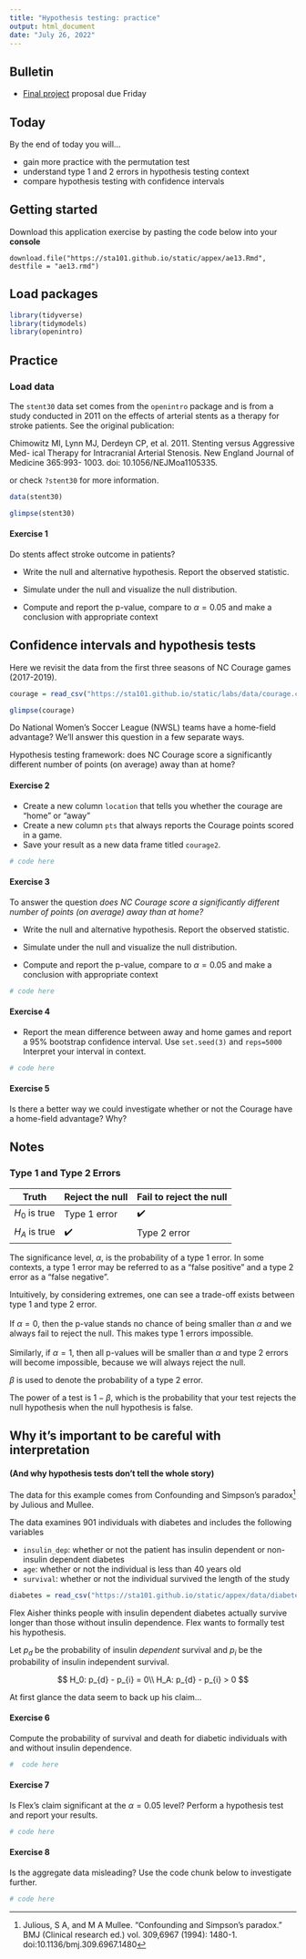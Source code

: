 ```yaml
---
title: "Hypothesis testing: practice"
output: html_document
date: "July 26, 2022"
---
```


## Bulletin

- [Final project](/projects/final-project) proposal due Friday

## Today

By the end of today you will...

- gain more practice with the permutation test
- understand type 1 and 2 errors in hypothesis testing context
- compare hypothesis testing with confidence intervals

## Getting started

Download this application exercise by pasting the code below into your **console**

    download.file("https://sta101.github.io/static/appex/ae13.Rmd",
    destfile = "ae13.rmd")

## Load packages

```r
library(tidyverse)
library(tidymodels)
library(openintro)
```

## Practice

### Load data

The `stent30` data set comes from the `openintro` package and is from a study conducted in 2011 on the effects of arterial stents as a therapy for stroke patients. See the original publication:

Chimowitz MI, Lynn MJ, Derdeyn CP, et al. 2011. Stenting versus Aggressive Med- ical Therapy for Intracranial Arterial Stenosis. New England Journal of Medicine 365:993- 1003. doi: 10.1056/NEJMoa1105335.

or check `?stent30` for more information.

```r
data(stent30)
```

```r
glimpse(stent30)
```

#### Exercise 1

Do stents affect stroke outcome in patients?

-   Write the null and alternative hypothesis. Report the observed statistic.

-   Simulate under the null and visualize the null distribution.

-   Compute and report the p-value, compare to $\alpha = 0.05$ and make a conclusion with appropriate context


## Confidence intervals and hypothesis tests

Here we revisit the data from the first three seasons of NC Courage games (2017-2019).

```r
courage = read_csv("https://sta101.github.io/static/labs/data/courage.csv")
```

```r
glimpse(courage)
```

Do National Women's Soccer League (NWSL) teams have a home-field advantage? We'll answer this question in a few separate ways.

Hypothesis testing framework: does NC Courage score a significantly different number of points (on average) away than at home?

#### Exercise 2 

- Create a new column `location` that tells you whether the courage are "home" or "away"
- Create a new column `pts` that always reports the Courage points scored in a game.
- Save your result as a new data frame titled `courage2`.

```r
# code here
```

#### Exercise 3

To answer the question *does NC Courage score a significantly different number of points (on average) away than at home?*

- Write the null and alternative hypothesis. Report the observed statistic.

- Simulate under the null and visualize the null distribution.

- Compute and report the p-value, compare to $\alpha = 0.05$ and make a conclusion with appropriate context


```r
# code here
```


#### Exercise 4

- Report the mean difference between away and home games and report a 95% bootstrap confidence interval. Use `set.seed(3)` and `reps=5000` Interpret your interval in context.

```r
# code here
```


#### Exercise 5

Is there a better way we could investigate whether or not the Courage have a home-field advantage? Why?

## Notes

### Type 1 and Type 2 Errors

| Truth         | Reject the null | Fail to reject the null |
|---------------|-----------------|-------------------------|
| $H_0$ is true | Type 1 error    | ✔️                      |
| $H_A$ is true | ✔️              | Type 2 error            |

The significance level, $\alpha$, is the probability of a type 1 error. In some contexts, a type 1 error may be referred to as a "false positive" and a type 2 error as a "false negative".

Intuitively, by considering extremes, one can see a trade-off exists between type 1 and type 2 error. \
\
If $\alpha = 0$, then the p-value stands no chance of being smaller than $\alpha$ and we always fail to reject the null. This makes type 1 errors impossible.\
\
Similarly, if $\alpha = 1$, then all p-values will be smaller than $\alpha$ and type 2 errors will become impossible, because we will always reject the null.

$\beta$ is used to denote the probability of a type 2 error.

The power of a test is $1 - \beta$, which is the probability that your test rejects the null hypothesis when the null hypothesis is false.

## Why it's important to be careful with interpretation

#### (And why hypothesis tests don't tell the whole story)

The data for this example comes from Confounding and Simpson’s paradox^[Julious, S A, and M A Mullee. “Confounding and Simpson’s paradox.” BMJ (Clinical research ed.) vol. 309,6967 (1994): 1480-1. doi:10.1136/bmj.309.6967.1480] by Julious and Mullee.

The data examines 901 individuals with diabetes and includes the following variables

- `insulin_dep`: whether or not the patient has insulin dependent or non-insulin dependent diabetes
- `age`: whether or not the individual is less than 40 years old
- `survival`: whether or not the individual survived the length of the study

```r
diabetes = read_csv("https://sta101.github.io/static/appex/data/diabetes.csv")
```

Flex Aisher thinks people with insulin dependent diabetes actually survive longer than those without insulin dependence. Flex wants to formally test his hypothesis.

Let $p_{d}$ be the probability of insulin *dependent* survival and $p_{i}$ be the probability of insulin independent survival.

$$
H_0: p_{d} - p_{i} = 0\\
H_A: p_{d} - p_{i} > 0
$$

At first glance the data seem to back up his claim...

#### Exercise 6

Compute the probability of survival and death for diabetic individuals with and without insulin dependence.

```r
#  code here
```

#### Exercise 7

Is Flex's claim significant at the $\alpha = 0.05$ level? Perform a hypothesis test and report your results.

```r
# code here
```

#### Exercise 8

Is the aggregate data misleading? Use the code chunk below to investigate further.

```r
# code here
```


